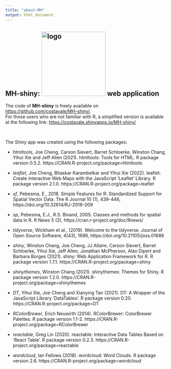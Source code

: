 ```yaml
---
title: "about-MH"
output: html_document
---
```


## MH-shiny: <img src="images/Marine-Hazard-logo.svg" alt="logo" width="200"/> web application

The code of **MH-shiny** is freely available on <https://github.com/costavale/MH-shiny/>. <br>
For those users who are not familiar with R, a simplified version is available at the following link: <https://costavale.shinyapps.io/MH-shiny/>

<br>

The Shiny app was created using the following packages:

-   *htmltools*, Joe Cheng, Carson Sievert, Barret Schloerke, Winston Chang, Yihui Xie and Jeff Allen (2021). htmltools: Tools for HTML. R package version 0.5.2. https://CRAN.R-project.org/package=htmltools

-   *leaflet*, Joe Cheng, Bhaskar Karambelkar and Yihui Xie (2022). leaflet: Create Interactive Web Maps with the JavaScript 'Leaflet' Library. R package version 2.1.0.   https://CRAN.R-project.org/package=leaflet

-   *sf*, Pebesma, E., 2018. Simple Features for R: Standardized Support for Spatial Vector Data.
  The R Journal 10 (1), 439-446, https://doi.org/10.32614/RJ-2018-009

-   *sp*, Pebesma, E.J., R.S. Bivand, 2005. Classes and methods for spatial data in R. R News 5
  (2), https://cran.r-project.org/doc/Rnews/

-   *tidyverse*, Wickham et al., (2019). Welcome to the tidyverse. Journal of Open Source Software, 4(43), 1686, https://doi.org/10.21105/joss.01686

-   *shiny*, Winston Chang, Joe Cheng, JJ Allaire, Carson Sievert, Barret Schloerke, Yihui Xie, Jeff Allen, Jonathan McPherson, Alan Dipert and Barbara Borges (2021). shiny: Web Application Framework for R. R package version 1.7.1. https://CRAN.R-project.org/package=shiny

-   *shinythemes*, Winston Chang (2021). shinythemes: Themes for Shiny. R package version 1.2.0.
  https://CRAN.R-project.org/package=shinythemes

-   *DT*, Yihui Xie, Joe Cheng and Xianying Tan (2021). DT: A Wrapper of the JavaScript Library
  'DataTables'. R package version 0.20. https://CRAN.R-project.org/package=DT

-   *RColorBrewer*, Erich Neuwirth (2014). RColorBrewer: ColorBrewer Palettes. R package version 1.1-2. https://CRAN.R-project.org/package=RColorBrewer

-   *reactable*, Greg Lin (2020). reactable: Interactive Data Tables Based on 'React Table'. R package version 0.2.3. https://CRAN.R-project.org/package=reactable

-   *wordcloud*, Ian Fellows (2018). wordcloud: Word Clouds. R package version 2.6.
  https://CRAN.R-project.org/package=wordcloud
